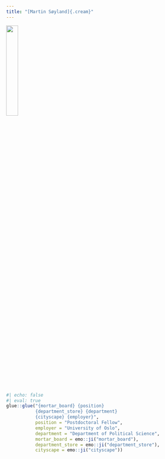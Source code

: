 ```yaml
---
title: "[Martin Søyland]{.cream}"
---
```


![](ms.jpeg){width=25%}
    
```r
#| echo: false
#| eval: true
glue::glue("{mortar_board} {position}
           {department_store} {department}
           {cityscape} {employer}",
           position = "Postdoctoral Fellow",
           employer = "University of Oslo",
           department = "Department of Political Science",
           mortar_board = emo::ji("mortar_board"),
           department_store = emo::ji("department_store"),
           cityscape = emo::ji("cityscape"))
```